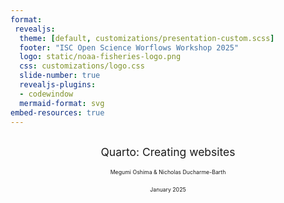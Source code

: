 ---
format: 
 revealjs:
  theme: [default, customizations/presentation-custom.scss]
  footer: "ISC Open Science Worflows Workshop 2025"
  logo: static/noaa-fisheries-logo.png
  css: customizations/logo.css
  slide-number: true
  revealjs-plugins:
  - codewindow
  mermaid-format: svg
embed-resources: true
---

## {.center}
::: {.titlebox style="text-align:center; font-size: 1.25em;"}

[Quarto: Creating websites]{.blue-title}


[Megumi Oshima & Nicholas Ducharme-Barth]{.blue style="font-size:0.5em;"}  

[January 2025]{.blue style="font-size:0.5em;"}
:::
